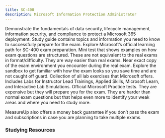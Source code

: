 ```yaml
---
title: SC-400
description: Microsoft Information Protection Administrator
---
```


<Card title="Get Started" icon="star"> 
  <LinkCard title="Exam SC-400: Microsoft Information Protection Administrator" href="https://learn.microsoft.com/en-us/credentials/certifications/information-protection-administrator/?practice-assessment-type=certification?WT.mc_id=studentamb_165290" target="_blank"/>
Demonstrate the fundamentals of data security, lifecycle management, information security, and compliance to protect a Microsoft 365 deployment.
  <LinkCard title="SC-400 Study Guide" href="https://learn.microsoft.com/credentials/certifications/resources/study-guides/sc-400?WT.mc_id=studentamb_165290" target="_blank"/>
      Study guide contains topics and information you need to know to successfully prepare for the exam.
  <LinkCard title="Microsoft Learn" href="https://learn.microsoft.com/training/courses/sc-400t00/?WT.mc_id=studentamb_165290" target="_blank"/>
Explore Microsoft’s official learning path for SC-400 exam preparation.
  <LinkCard title="Practice Assessment" href="https://learn.microsoft.com/credentials/certifications/exams/sc-400/practice/assessment?assessment-type=practice&assessmentId=79&WT.mc_id=studentamb_165290" target="_blank"/>
      Mini test that shows examples on how exam questions are structured. These are not equivalent to the real exams in format/difficulty. They are way easier than real exams.
  <LinkCard title="Exam Sandbox" href="https://aka.ms/examdemo" target="_blank"/>
      Near exact copy of the exam environment you encounter during the real exam. Explore the sandbox to get familiar with how the exam looks so you save time and are not caught off guard.
  <LinkCard title="Exam Labs" href="https://aka.ms/sc400labs" target="_blank"/>
      Collection of all lab exercises that Microsoft offers. Includes Labs for Instructor Lead Trainings, Applied Skills, Microsoft Learn, and Interactive Lab Simulations.
</Card>

<Card title="MeasureUp Practice Tests" icon="open-book"> 
  <LinkCard title="MeasureUp Practice Test" href="https://www.measureup.com/microsoft-practice-test-sc-400-microsoft-information-protection-administrator.html#u44" target="_blank"/>
  <LinkCard title="MeasureUp Subscriptions" href="https://www.measureup.com/subscription-plans-for-individuals#u44" target="_blank"/>
      Official Microsoft Practice tests. They are expensive but they will prepare you for the exam. They are harder than normal exam questions but that helps 
      even more to identify your weak areas and where you need to study more. 

MeasureUp also offers a money back guarantee if you don’t pass the exam and subscriptions in case you are planning to take multiple exams. 
</Card>

### Studying Resources

<Tabs>

  <TabItem label="Text">
  <CardGrid>
    <LinkCard title="Microsoft Learn" href="https://learn.microsoft.com/training/courses/sc-400t00/?WT.mc_id=studentamb_165290" target="_blank"/>
    <LinkCard title="Microsoft Ninja - Data Loss Prevention" href="https://techcommunity.microsoft.com/t5/security-compliance-and-identity/the-microsoft-purview-data-loss-prevention-ninja-training-is/ba-p/3659015?WT.mc_id=studentamb_165290" target="_blank"/>
    <LinkCard title="Microsoft Ninja - Information Protection" href="https://techcommunity.microsoft.com/t5/security-compliance-and-identity/the-microsoft-purview-information-protection-ninja-training-is/ba-p/2887478?WT.mc_id=studentamb_165290" target="_blank"/>
    <LinkCard title="Microsoft Ninja - eDiscovery" href="https://techcommunity.microsoft.com/t5/security-compliance-and-identity/become-a-microsoft-purview-ediscovery-ninja/ba-p/2793108?WT.mc_id=studentamb_165290" target="_blank"/>
    <LinkCard title="Microsoft Ninja - Insider Risk Management" href="https://techcommunity.microsoft.com/t5/security-compliance-and-identity/become-an-insider-risk-management-ninja/ba-p/3282306?WT.mc_id=studentamb_165290" target="_blank"/>
    <LinkCard title="Microsoft Ninja - Communication Compliance" href="https://techcommunity.microsoft.com/t5/security-compliance-and-identity/become-a-communication-compliance-ninja/ba-p/3283283?WT.mc_id=studentamb_165290" target="_blank"/>
    <LinkCard title="Microsoft Ninja - Priva" href="https://techcommunity.microsoft.com/t5/security-compliance-and-identity/become-a-microsoft-priva-ninja/ba-p/3876888?WT.mc_id=studentamb_165290" target="_blank"/>
  </CardGrid>
  </TabItem>

  <TabItem label="Videos">
  <CardGrid>
    <LinkCard title="Mark Grimes Course" href="https://www.youtube.com/watch?v=al2u_pmBfzU&list=PLVY1cokqlbC4rvw4hjSdJn6RkM_30peTR" target="_blank"/>
    <LinkCard title="Microsoft Virtual Training Day - Protect Data and Mitigate Risk" href="https://events.microsoft.com/en-us/allevents/?language=English&clientTimeZone=1&view=list&search=Microsoft%20Security%20Virtual%20Training%20Day:%20Protect%20Data%20and%20Mitigate%20Risk" target="_blank"/>
    <LinkCard title="Microsoft Purview Academy" href="https://microsoft.github.io/PartnerResources/skilling/microsoft-security-academy/purview-academy" target="_blank"/>
    <LinkCard title="Peter Rising MVP" href="https://www.youtube.com/playlist?list=PL9f-PbmksakACxw-D4ZSTav-Gl-uMBmVZ" target="_blank"/>
    <LinkCard title="Microsoft Enterprise Skills Initiative Intructor-led course" href="https://esi.microsoft.com/Search?q=SC-400&avail=Available&learningoption=Advanced+Role+Based" target="_blank"/>
  </CardGrid>
  </TabItem>

  <TabItem label="Tests">
  <CardGrid>
    <LinkCard title="MeasureUp Practice Tests" href="https://www.measureup.com/microsoft-practice-test-sc-400-microsoft-information-protection-administrator.html#u44" target="_blank"/>
    <LinkCard title="Whizlab Practice Tests" href="https://www.whizlabs.com/microsoft-azure-certification-sc-400/" target="_blank"/>
  </CardGrid>
  </TabItem>

  <TabItem label="Paid">
  <CardGrid>
    <LinkCard title="John Christopher Udemy Course" href="https://www.udemy.com/course/sc-400-course-microsoft-information-protection-administrator/" target="_blank"/>
    <LinkCard title="Pluralsight Course" href="https://www.pluralsight.com/paths/microsoft-information-protection-administrator-sc-400" target="_blank"/>
  </CardGrid>
  </TabItem>


  <TabItem label="Misc">
  <CardGrid>
    <LinkCard title="Microsoft 365 E5 Developer Tenant" href="https://developer.microsoft.com/en-us/microsoft-365/dev-program?WT.mc_id=studentamb_165290" target="_blank"/> 
    <LinkCard title="Microsoft Log Analytics Workspace demo environment" href="https://aka.ms/lademo" target="_blank"/> 
  </CardGrid>
  </TabItem>
  </Tabs>
